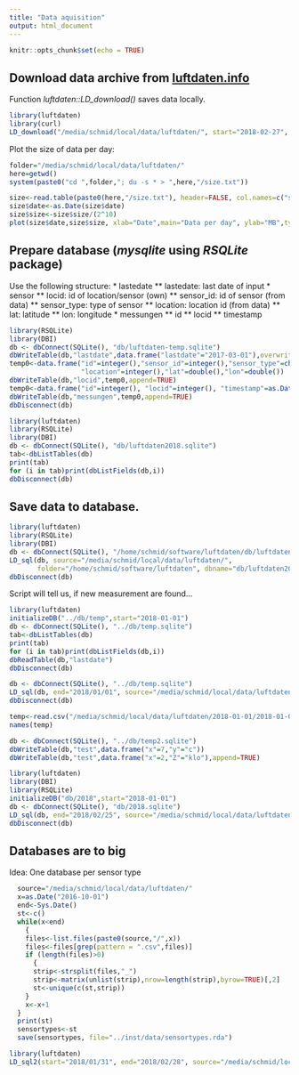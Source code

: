 ```yaml
---
title: "Data aquisition"
output: html_document
---
```


```r
knitr::opts_chunk$set(echo = TRUE)
```

## Download data archive from [luftdaten.info](http://luftdaten.info) 

Function *luftdaten::LD_download()* saves data locally. 
```r
library(luftdaten)
library(curl)
LD_download("/media/schmid/local/data/luftdaten/", start="2018-02-27", end="2018-02-28")
```

Plot the size of data per day:
```r
folder="/media/schmid/local/data/luftdaten/"
here=getwd()
system(paste0("cd ",folder,"; du -s * > ",here,"/size.txt"))
```
```r
size<-read.table(paste0(here,"/size.txt"), header=FALSE, col.names=c("size","date"))
size$date<-as.Date(size$date)
size$size<-size$size/(2^10)
plot(size$date,size$size, xlab="Date",main="Data per day", ylab="MB",type="s")
```

## Prepare database  (*mysqlite* using *RSQLite* package)

Use the following structure:
* lastedate
** lastedate: last date of input
* sensor
** locid: id of location/sensor (own)
** sensor_id: id of sensor (from data)
** sensor_type: type of sensor
** location: location id (from data)
** lat: latitude
** lon: longitude
* messungen
** id
** locid
** timestamp

```r
library(RSQLite)
library(DBI)
db <- dbConnect(SQLite(), "db/luftdaten-temp.sqlite")
dbWriteTable(db,"lastdate",data.frame("lastdate"="2017-03-01"),overwrite=TRUE)
temp0<-data.frame("id"=integer(),"sensor_id"=integer(),"sensor_type"=character(),
                  "location"=integer(),"lat"=double(),"lon"=double())
dbWriteTable(db,"locid",temp0,append=TRUE)
temp0<-data.frame("id"=integer(), "locid"=integer(), "timestamp"=as.Date(character()))
dbWriteTable(db,"messungen",temp0,append=TRUE)
dbDisconnect(db)
```
```r
library(luftdaten)
library(RSQLite)
library(DBI)
db <- dbConnect(SQLite(), "db/luftdaten2018.sqlite")
tab<-dbListTables(db)
print(tab)
for (i in tab)print(dbListFields(db,i))
dbDisconnect(db)
```


## Save data to database. 

```r
library(luftdaten)
library(RSQLite)
library(DBI)
db <- dbConnect(SQLite(), "/home/schmid/software/luftdaten/db/luftdaten2018.sqlite")
LD_sql(db, source="/media/schmid/local/data/luftdaten/",
       folder="/home/schmid/software/luftdaten", dbname="db/luftdaten2018")
dbDisconnect(db)
```

Script will tell us, if new measurement are found...

```r
library(luftdaten)
initializeDB("../db/temp",start="2018-01-01")
db <- dbConnect(SQLite(), "../db/temp.sqlite")
tab<-dbListTables(db)
print(tab)
for (i in tab)print(dbListFields(db,i))
dbReadTable(db,"lastdate")
dbDisconnect(db)
```

```r
db <- dbConnect(SQLite(), "../db/temp.sqlite")
LD_sql(db, end="2018/01/01", source="/media/schmid/local/data/luftdaten/",save=FALSE)
dbDisconnect(db)
```
```r
temp<-read.csv("/media/schmid/local/data/luftdaten/2018-01-01/2018-01-01_pms3003_sensor_368.csv",sep=";")
names(temp)
```
```r
db <- dbConnect(SQLite(), "../db/temp2.sqlite")
dbWriteTable(db,"test",data.frame("x"=7,"y"="c"))
dbWriteTable(db,"test",data.frame("x"=2,"Z"="klo"),append=TRUE)
```


```r
library(luftdaten)
library(DBI)
library(RSQLite)
initializeDB("db/2018",start="2018-01-01")
db <- dbConnect(SQLite(), "db/2018.sqlite")
LD_sql(db, end="2018/02/25", source="/media/schmid/local/data/luftdaten/",save=2,dbname="db/2018")
dbDisconnect(db)
```


## Databases are to big

Idea: One database per sensor type

```r
  source="/media/schmid/local/data/luftdaten/" 
  x=as.Date("2016-10-01")
  end<-Sys.Date()
  st<-c()
  while(x<end)
    {
    files<-list.files(paste0(source,"/",x))
    files<-files[grep(pattern = ".csv",files)]
    if (length(files)>0)
      {
      strip<-strsplit(files,"_")
      strip<-matrix(unlist(strip),nrow=length(strip),byrow=TRUE)[,2]
      st<-unique(c(st,strip))
    }
    x<-x+1
  }
  print(st)
  sensortypes<-st
  save(sensortypes, file="../inst/data/sensortypes.rda")
```


```r
library(luftdaten)
LD_sql2(start="2018/01/31", end="2018/02/28", source="/media/schmid/local/data/luftdaten/",dbname="db/2018-", sensortype="sds011",verbose=FALSE)
```

